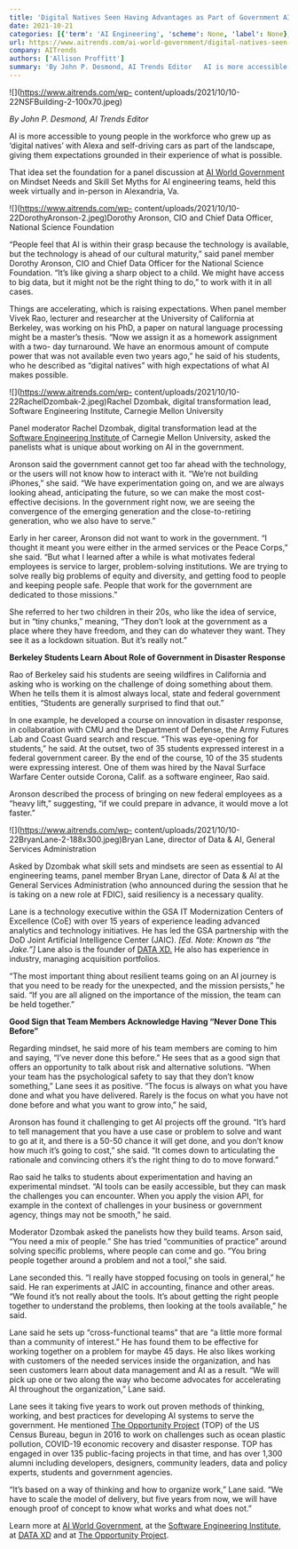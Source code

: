 ```yaml
---
title: 'Digital Natives Seen Having Advantages as Part of Government AI Engineering Teams'
date: 2021-10-21
categories: [{'term': 'AI Engineering', 'scheme': None, 'label': None}, {'term': 'AI World Government', 'scheme': None, 'label': None}, {'term': 'Workforce', 'scheme': None, 'label': None}, {'term': 'cross-functional teams', 'scheme': None, 'label': None}, {'term': 'resilient mindset', 'scheme': None, 'label': None}, {'term': 'software development', 'scheme': None, 'label': None}, {'term': 'workforce', 'scheme': None, 'label': None}]
url: https://www.aitrends.com/ai-world-government/digital-natives-seen-having-advantages-as-part-of-government-ai-engineering-teams/
company: AITrends
authors: ['Allison Proffitt']
summary: 'By John P. Desmond, AI Trends Editor   AI is more accessible to young people in the workforce who grew up as ‘digital natives’ with Alexa and self-driving cars as part of the landscape, giving them expectations grounded in their experience of what is possible.   That idea set the foundation for a panel discussion at AI World […]'
---
```



![](https://www.aitrends.com/wp-
content/uploads/2021/10/10-22NSFBuilding-2-100x70.jpeg)

_By John P. Desmond, AI Trends Editor_

AI is more accessible to young people in the workforce who grew up as ‘digital
natives’ with Alexa and self-driving cars as part of the landscape, giving
them expectations grounded in their experience of what is possible.

That idea set the foundation for a panel discussion at [AI World
Government](https://www.aiworldgov.com/) on Mindset Needs and Skill Set Myths
for AI engineering teams, held this week virtually and in-person in
Alexandria, Va.

![](https://www.aitrends.com/wp-
content/uploads/2021/10/10-22DorothyAronson-2.jpeg)Dorothy Aronson, CIO and
Chief Data Officer, National Science Foundation

“People feel that AI is within their grasp because the technology is
available, but the technology is ahead of our cultural maturity,” said panel
member Dorothy Aronson, CIO and Chief Data Officer for the National Science
Foundation. “It’s like giving a sharp object to a child. We might have access
to big data, but it might not be the right thing to do,” to work with it in
all cases.

Things are accelerating, which is raising expectations. When panel member
Vivek Rao, lecturer and researcher at the University of California at
Berkeley, was working on his PhD, a paper on natural language processing might
be a master’s thesis. “Now we assign it as a homework assignment with a two-
day turnaround. We have an enormous amount of compute power that was not
available even two years ago,” he said of his students, who he described as
“digital natives” with high expectations of what AI makes possible.

![](https://www.aitrends.com/wp-
content/uploads/2021/10/10-22RachelDzombak-2.jpeg)Rachel Dzombak, digital
transformation lead, Software Engineering Institute, Carnegie Mellon
University

Panel moderator Rachel Dzombak, digital transformation lead at the [Software
Engineering Institute ](https://www.sei.cmu.edu/)of Carnegie Mellon
University, asked the panelists what is unique about working on AI in the
government.

Aronson said the government cannot get too far ahead with the technology, or
the users will not know how to interact with it. “We’re not building iPhones,”
she said. “We have experimentation going on, and we are always looking ahead,
anticipating the future, so we can make the most cost-effective decisions. In
the government right now, we are seeing the convergence of the emerging
generation and the close-to-retiring generation, who we also have to serve.”

Early in her career, Aronson did not want to work in the government. “I
thought it meant you were either in the armed services or the Peace Corps,”
she said. “But what I learned after a while is what motivates federal
employees is service to larger, problem-solving institutions. We are trying to
solve really big problems of equity and diversity, and getting food to people
and keeping people safe. People that work for the government are dedicated to
those missions.”

She referred to her two children in their 20s, who like the idea of service,
but in “tiny chunks,” meaning, “They don’t look at the government as a place
where they have freedom, and they can do whatever they want. They see it as a
lockdown situation. But it’s really not.”

**Berkeley Students Learn About Role of Government in Disaster Response**

Rao of Berkeley said his students are seeing wildfires in California and
asking who is working on the challenge of doing something about them. When he
tells them it is almost always local, state and federal government entities,
“Students are generally surprised to find that out.”

In one example, he developed a course on innovation in disaster response, in
collaboration with CMU and the Department of Defense, the Army Futures Lab and
Coast Guard search and rescue. “This was eye-opening for students,” he said.
At the outset, two of 35 students expressed interest in a federal government
career. By the end of the course, 10 of the 35 students were expressing
interest. One of them was hired by the Naval Surface Warfare Center outside
Corona, Calif. as a software engineer, Rao said.

Aronson described the process of bringing on new federal employees as a “heavy
lift,” suggesting, “if we could prepare in advance, it would move a lot
faster.”

![](https://www.aitrends.com/wp-
content/uploads/2021/10/10-22BryanLane-2-188x300.jpeg)Bryan Lane, director of
Data & AI, General Services Administration

Asked by Dzombak what skill sets and mindsets are seen as essential to AI
engineering teams, panel member Bryan Lane, director of Data & AI at the
General Services Administration (who announced during the session that he is
taking on a new role at FDIC), said resiliency is a necessary quality.

Lane is a technology executive within the GSA IT Modernization Centers of
Excellence (CoE) with over 15 years of experience leading advanced analytics
and technology initiatives. He has led the GSA partnership with the DoD Joint
Artificial Intelligence Center (JAIC).  _[Ed. Note: Known as “the Jake.”]_
Lane also is the founder of [DATA XD.](https://www.dataxd.io/) He also has
experience in industry, managing acquisition portfolios.

“The most important thing about resilient teams going on an AI journey is that
you need to be ready for the unexpected, and the mission persists,” he said.
“If you are all aligned on the importance of the mission, the team can be held
together.”

**Good Sign that Team Members Acknowledge Having “Never Done This Before”**

Regarding mindset, he said more of his team members are coming to him and
saying, “I’ve never done this before.” He sees that as a good sign that offers
an opportunity to talk about risk and alternative solutions. “When your team
has the psychological safety to say that they don’t know something,” Lane sees
it as positive. “The focus is always on what you have done and what you have
delivered. Rarely is the focus on what you have not done before and what you
want to grow into,” he said,

Aronson has found it challenging to get AI projects off the ground. “It’s hard
to tell management that you have a use case or problem to solve and want to go
at it, and there is a 50-50 chance it will get done, and you don’t know how
much it’s going to cost,” she said. “It comes down to articulating the
rationale and convincing others it’s the right thing to do to move forward.”

Rao said he talks to students about experimentation and having an experimental
mindset. “AI tools can be easily accessible, but they can mask the challenges
you can encounter. When you apply the vision API, for example in the context
of challenges in your business or government agency, things may not be
smooth,” he said.

Moderator Dzombak asked the panelists how they build teams. Arson said, “You
need a mix of people.” She has tried “communities of practice” around solving
specific problems, where people can come and go. “You bring people together
around a problem and not a tool,” she said.

Lane seconded this. “I really have stopped focusing on tools in general,” he
said. He ran experiments at JAIC in accounting, finance and other areas. “We
found it’s not really about the tools. It’s about getting the right people
together to understand the problems, then looking at the tools available,” he
said.

Lane said he sets up “cross-functional teams” that are “a little more formal
than a community of interest.” He has found them to be effective for working
together on a problem for maybe 45 days. He also likes working with customers
of the needed services inside the organization, and has seen customers learn
about data management and AI as a result. “We will pick up one or two along
the way who become advocates for accelerating AI throughout the organization,”
Lane said.

Lane sees it taking five years to work out proven methods of thinking,
working, and best practices for developing AI systems to serve the government.
He mentioned [The Opportunity Project](https://opportunity.census.gov/) (TOP)
of the US Census Bureau, begun in 2016 to work on challenges such as ocean
plastic pollution, COVID-19 economic recovery and disaster response. TOP has
engaged in over 135 public-facing projects in that time, and has over 1,300
alumni including developers, designers, community leaders, data and policy
experts, students and government agencies.

“It’s based on a way of thinking and how to organize work,” Lane said. “We
have to scale the model of delivery, but five years from now, we will have
enough proof of concept to know what works and what does not.”

Learn more at [AI World Government](https://www.aiworldgov.com/), at the
[Software Engineering Institute](https://www.sei.cmu.edu/), at [DATA
XD](https://www.dataxd.io/) and at [The Opportunity
Project](https://opportunity.census.gov/).

